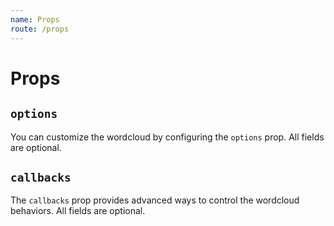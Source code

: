 ```yaml
---
name: Props
route: /props
---
```




# Props

<Props of={ReactWordcloud} />

## `options`

You can customize the wordcloud by configuring the `options` prop. All fields are optional.

## `callbacks`

The `callbacks` prop provides advanced ways to control the wordcloud behaviors. All fields are optional.
